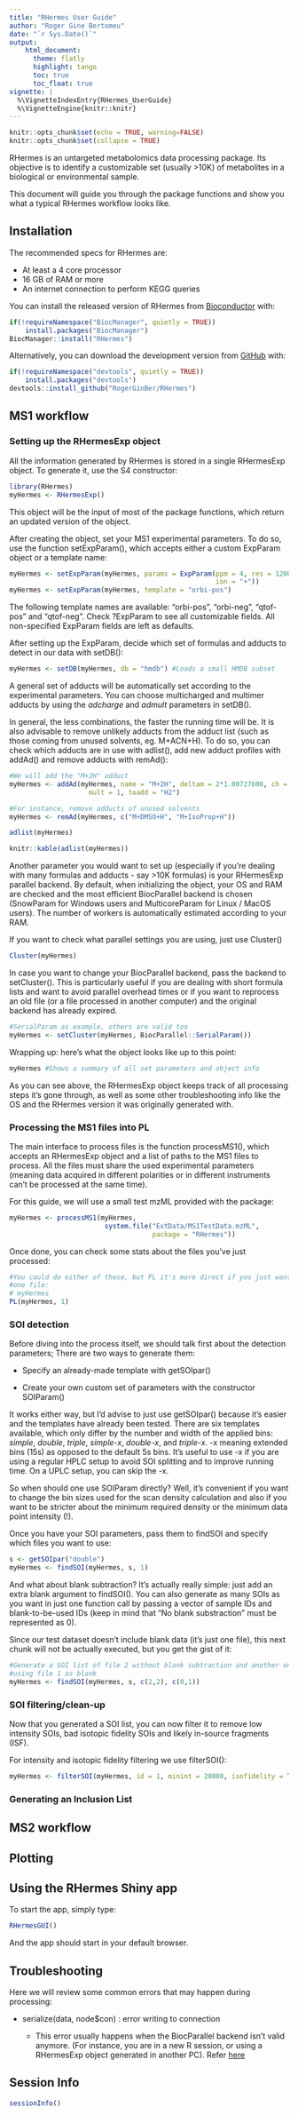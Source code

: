 ```yaml
---
title: "RHermes User Guide"
author: "Roger Gine Bertomeu"
date: "`r Sys.Date()`"
output:
    html_document:
      theme: flatly
      highlight: tango
      toc: true
      toc_float: true
vignette: |
  %\VignetteIndexEntry{RHermes_UserGuide}
  %\VignetteEngine{knitr::knitr}
---
```


```r
knitr::opts_chunk$set(echo = TRUE, warning=FALSE)
knitr::opts_chunk$set(collapse = TRUE)
```

RHermes is an untargeted metabolomics data processing package. Its objective
is to identify a customizable set (usually >10K) of metabolites in a biological
or environmental sample.

This document will guide you through the package functions and show you what a
typical RHermes workflow looks like.

## Installation
The recommended specs for RHermes are:

 - At least a 4 core processor
 - 16 GB of RAM or more
 - An internet connection to perform KEGG queries

You can install the released version of RHermes from 
[Bioconductor](https://bioconductor.org/) with:

```r
if(!requireNamespace("BiocManager", quietly = TRUE))
    install.packages("BiocManager")
BiocManager::install("RHermes")
```

Alternatively, you can download the development version from
[GitHub](https://github.com/) with:

```r
if(!requireNamespace("devtools", quietly = TRUE))
    install.packages("devtools")
devtools::install_github("RogerGinBer/RHermes")
```

## MS1 workflow
### Setting up the RHermesExp object
All the information generated by RHermes is stored in a single 
RHermesExp object.
To generate it, use the S4 constructor:
```r
library(RHermes)
myHermes <- RHermesExp()
```
This object will be the input of most of the package functions, which return an
updated version of the object.

After creating the object, set your MS1 experimental parameters. To do so, use
the function setExpParam(), which accepts either a custom ExpParam object or a
template name:
```r
myHermes <- setExpParam(myHermes, params = ExpParam(ppm = 4, res = 120000,
                                                    ion = "+"))
myHermes <- setExpParam(myHermes, template = "orbi-pos")
```
The following template names are available: "orbi-pos", "orbi-neg", 
"qtof-pos" and "qtof-neg". Check ?ExpParam to see all customizable fields.
All non-specified ExpParam fields are left as defaults.

After setting up the ExpParam, decide which set of formulas and adducts to
detect in our data with setDB(): 
```r
myHermes <- setDB(myHermes, db = "hmdb") #Loads a small HMDB subset
```
A general set of adducts will be automatically set according to the experimental
parameters. You can choose multicharged and multimer adducts by using the
*adcharge* and *admult* parameters in setDB().

In general, the less combinations, the faster the running time will be.
It is also advisable to remove unlikely adducts from the adduct list 
(such as those coming from unused solvents, eg. M+ACN+H).
To do so, you can check which adducts are in use with adlist(),
add new adduct profiles with addAd()
and remove adducts with remAd():

```r
#We will add the "M+2H" adduct
myHermes <- addAd(myHermes, name = "M+2H", deltam = 2*1.00727600, ch = 2,
                    mult = 1, toadd = "H2")

#For instance, remove adducts of unused solvents
myHermes <- remAd(myHermes, c("M+DMSO+H", "M+IsoProp+H"))

```
```r
adlist(myHermes)
```
```r
knitr::kable(adlist(myHermes))
```

<a name="cluster"></a>

Another parameter you would want to set up (especially if you're dealing with
many formulas and adducts - say >10K formulas) is your RHermesExp parallel
backend. By default, when initializing the object, your OS and RAM are checked 
and the most efficient BiocParallel backend is chosen (SnowParam for Windows 
users and MulticoreParam for Linux / MacOS users). The number of workers is
automatically estimated according to your RAM.

If you want to check what parallel settings you are using, just use Cluster()
```r
Cluster(myHermes)
```

In case you want to change your BiocParallel backend, pass the backend to 
setCluster(). This is particularly useful if you are dealing with short formula
lists and want to avoid parallel overhead times or if you want to reprocess
an old file (or a file processed in another computer) and the original backend
has already expired.
```r
#SerialParam as example, others are valid too
myHermes <- setCluster(myHermes, BiocParallel::SerialParam()) 
```


Wrapping up: here's what the object looks like up to this point:
```r
myHermes #Shows a summary of all set parameters and object info
```
As you can see above, the RHermesExp object keeps track of all processing steps
it's  gone through, as well as some other troubleshooting info like the OS and 
the RHermes version it was originally generated with.

### Processing the MS1 files into PL
The main interface to process files is the function processMS1(), which accepts
an RHermesExp object and a list of paths to the MS1 files to process. All the
files must share the used experimental parameters (meaning data acquired in
different polarities or in different instruments can't be processed at the
same time).

For this guide, we will use a small test mzML provided with the package:
```r
myHermes <- processMS1(myHermes,
                        system.file("ExtData/MS1TestData.mzML",
                                    package = "RHermes"))
```
Once done, you can check some stats about the files you've just processed:
```r
#You could do either of these, but PL it's more direct if you just want to check
#one file:
# myHermes
PL(myHermes, 1)
```

### SOI detection
Before diving into the process itself, we should talk first about the detection
parameters; There are two ways to generate them:

- Specify an already-made template with getSOIpar()

- Create your own custom set of parameters with the constructor SOIParam()

It works either way, but I'd advise to just use getSOIpar() because it's easier
and the templates have already been tested. There are six templates available,
which only differ by the number and width of the applied bins: *simple*,
*double*, *triple*, *simple-x*, *double-x*, and *triple-x*. -x meaning extended
bins (15s) as opposed to the default 5s bins. It's useful to use -x if you are
using a regular HPLC setup to avoid SOI splitting and to improve running time. 
On a UPLC setup, you can skip the -x.

So when should one use SOIParam directly? Well, it's convenient if you
want to change the bin sizes used for the scan density calculation and also if
you want to be stricter about the minimum required density or the minimum 
data point intensity (!).

Once you have your SOI parameters, pass them to findSOI and specify which files
you want to use:
```r
s <- getSOIpar("double")
myHermes <- findSOI(myHermes, s, 1)
```

And what about blank subtraction? It's actually really simple: just add an extra
blank argument to findSOI(). You can also generate as many SOIs as you want in
just one function call by passing a vector of sample IDs and blank-to-be-used
IDs (keep in mind that "No blank substraction" must be represented as 0).

Since our test dataset doesn't include blank data (it's just one file),
this next chunk will not be actually executed, but you get the gist of it:
```r
#Generate a SOI list of file 2 without blank subtraction and another one
#using file 1 as blank
myHermes <- findSOI(myHermes, s, c(2,2), c(0,1))
```

### SOI filtering/clean-up

Now that you generated a SOI list, you can now filter it to remove low
intensity SOIs, bad isotopic fidelity SOIs and likely in-source fragments (ISF).

For intensity and isotopic fidelity filtering we use filterSOI():
```r
myHermes <- filterSOI(myHermes, id = 1, minint = 20000, isofidelity = TRUE)
```



### Generating an Inclusion List

## MS2 workflow

## Plotting

## Using the RHermes Shiny app
To start the app, simply type:
```r
RHermesGUI()
```
And the app should start in your default browser.


## Troubleshooting
Here we will review some common errors that may happen during processing:

- serialize(data, node$con) : error writing to connection

    - This error usually happens when the BiocParallel backend isn't valid
    anymore. (For instance, you are in a new R session, or using a RHermesExp
    object generated in another PC). Refer [here](#cluster)

## Session Info

```r
sessionInfo()
```

